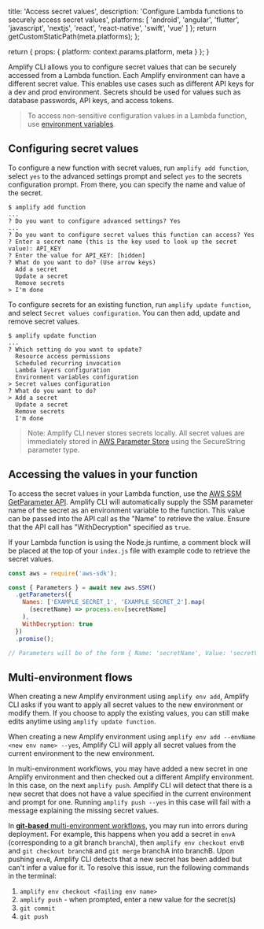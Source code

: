 
  title: 'Access secret values',
  description: 'Configure Lambda functions to securely access secret values',
  platforms: [
    'android',
    'angular',
    'flutter',
    'javascript',
    'nextjs',
    'react',
    'react-native',
    'swift',
    'vue'
  ]
};
  return getCustomStaticPath(meta.platforms);
};

  return {
    props: {
      platform: context.params.platform,
      meta
    }
  };
}

Amplify CLI allows you to configure secret values that can be securely accessed from a Lambda function. Each Amplify environment can have a different secret value. This enables use cases such as different API keys for a dev and prod environment. Secrets should be used for values such as database passwords, API keys, and access tokens.

> To access non-sensitive configuration values in a Lambda function, use [environment variables](/cli/function/env-vars).

## Configuring secret values

To configure a new function with secret values, run `amplify add function`, select `yes` to the advanced settings prompt and select `yes` to the secrets configuration prompt. From there, you can specify the name and value of the secret.

```console
$ amplify add function
...
? Do you want to configure advanced settings? Yes
...
? Do you want to configure secret values this function can access? Yes
? Enter a secret name (this is the key used to look up the secret value): API_KEY
? Enter the value for API_KEY: [hidden]
? What do you want to do? (Use arrow keys)
  Add a secret
  Update a secret
  Remove secrets
> I'm done
```

To configure secrets for an existing function, run `amplify update function`, and select `Secret values configuration`. You can then add, update and remove secret values.

```console
$ amplify update function
...
? Which setting do you want to update?
  Resource access permissions
  Scheduled recurring invocation
  Lambda layers configuration
  Environment variables configuration
> Secret values configuration
? What do you want to do?
> Add a secret
  Update a secret
  Remove secrets
  I'm done
```

> Note: Amplify CLI never stores secrets locally. All secret values are immediately stored in [AWS Parameter Store](https://docs.aws.amazon.com/systems-manager/latest/userguide/systems-manager-parameter-store.html) using the SecureString parameter type.

## Accessing the values in your function

To access the secret values in your Lambda function, use the [AWS SSM GetParameter API](https://docs.aws.amazon.com/systems-manager/latest/APIReference/API_GetParameter.html). Amplify CLI will automatically supply the SSM parameter name of the secret as an environment variable to the function. This value can be passed into the API call as the "Name" to retrieve the value. Ensure that the API call has "WithDecryption" specified as `true`.

If your Lambda function is using the Node.js runtime, a comment block will be placed at the top of your `index.js` file with example code to retrieve the secret values.

```js
const aws = require('aws-sdk');

const { Parameters } = await new aws.SSM()
  .getParameters({
    Names: ['EXAMPLE_SECRET_1', 'EXAMPLE_SECRET_2'].map(
      (secretName) => process.env[secretName]
    ),
    WithDecryption: true
  })
  .promise();

// Parameters will be of the form { Name: 'secretName', Value: 'secretValue', ... }[]
```

## Multi-environment flows

When creating a new Amplify environment using `amplify env add`, Amplify CLI asks if you want to apply all secret values to the new environment or modify them. If you choose to apply the existing values, you can still make edits anytime using `amplify update function`.

When creating a new Amplify environment using `amplify env add --envName <new env name> --yes`, Amplify CLI will apply all secret values from the current environment to the new environment.

In multi-environment workflows, you may have added a new secret in one Amplify environment and then checked out a different Amplify environment. In this case, on the next `amplify push`. Amplify CLI will detect that there is a new secret that does not have a value specified in the current environment and prompt for one. Running `amplify push --yes` in this case will fail with a message explaining the missing secret values.

In [**git-based** multi-environment workflows](/cli/teams/overview), you may run into errors during deployment. For example, this happens when you add a secret in `envA` (corresponding to a git branch `branchA`), then `amplify env checkout envB` and `git checkout branchB` and `git merge` branchA into branchB. Upon pushing `envB`, Amplify CLI detects that a new secret has been added but can't infer a value for it. To resolve this issue, run the following commands in the terminal:

1. `amplify env checkout <failing env name>`
2. `amplify push` - when prompted, enter a new value for the secret(s)
3. `git commit`
4. `git push`
